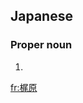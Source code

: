 ==Japanese==
{{ja-kanjitab|かじ|はら|k2=わら|yomi=k}}

===Proper noun===
{{ja-pos|かじわら|proper}}

# {{surname|lang=ja|sort=かじわら}}

[[fr:梶原]]